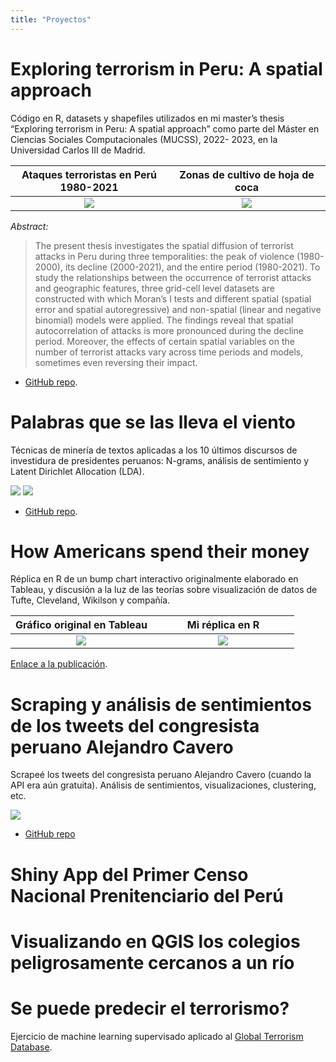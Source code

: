 ```yaml
---
title: "Proyectos"
---
```


# Exploring terrorism in Peru: A spatial approach

Código en R, datasets y shapefiles utilizados en mi master's thesis “Exploring terrorism in Peru: A spatial approach” como parte del Máster en Ciencias Sociales Computacionales (MUCSS), 2022- 2023, en la Universidad Carlos III de Madrid.

Ataques terroristas en Perú 1980-2021            |  Zonas de cultivo de hoja de coca
:-------------------------:|:-------------------------:
![](https://github.com/castellco/terrorism_peru/blob/main/figs/map_full.png?raw=true)  |  ![](https://github.com/castellco/terrorism_peru/blob/main/figs/map_coca.png?raw=true)


*Abstract:*

> The present thesis investigates the spatial diffusion of terrorist attacks in Peru during three temporalities: the peak of violence (1980-2000), its decline (2000-2021), and the entire period (1980-2021). To study the relationships between the occurrence of terrorist attacks and geographic features, three grid-cell level datasets are constructed with which Moran's I tests and different spatial (spatial error and spatial autoregressive) and non-spatial (linear and negative binomial) models were applied. The findings reveal that spatial autocorrelation of attacks is more pronounced during the decline period. Moreover, the effects of certain spatial variables on the number of terrorist attacks vary across time periods and models, sometimes even reversing their impact.


- [GitHub repo](https://github.com/castellco/terrorism_peru).

# Palabras que se las lleva el viento

Técnicas de minería de textos aplicadas a los 10 últimos discursos de investidura de presidentes peruanos: N-grams, análisis de sentimiento y Latent Dirichlet Allocation (LDA).

![](https://github.com/castellco/presidential-speeches/blob/main/bigrams.png?raw=true)
![](https://github.com/castellco/presidential-speeches/blob/main/sentiments.png?raw=true)

- [GitHub repo](https://github.com/castellco/presidential-speeches/).


# How Americans spend their money

Réplica en R de un bump chart interactivo originalmente elaborado en Tableau, y discusión a la luz de las teorías sobre visualización de datos de Tufte, Cleveland, Wikilson y compañía.

Gráfico original en Tableau            |  Mi réplica en R
:-------------------------:|:-------------------------:
![](https://csslab.uc3m.es/dataviz/projects/2022/100481925/images/original.png)  |  ![](https://csslab.uc3m.es/dataviz/projects/2022/100481925/100481925_files/figure-html5/unnamed-chunk-10-1.png)

[Enlace a la publicación](https://csslab.uc3m.es/dataviz/projects/2022/100481925/#ref-lodhaHowAmericansSpend2022).

# Scraping y análisis de sentimientos de los tweets del congresista peruano Alejandro Cavero
Scrapeé los tweets del congresista peruano Alejandro Cavero (cuando la API era aún gratuita). Análisis de sentimientos, visualizaciones, clustering, etc.

![](https://github.com/castellco/cavero-sentiments/blob/main/wordcloud.png?raw=true)

- [GitHub repo](https://github.com/castellco/cavero-sentiments)

# Shiny App del Primer Censo  Nacional Prenitenciario del Perú


# Visualizando en QGIS los colegios  peligrosamente cercanos a un río

# Se puede predecir el terrorismo?
Ejercicio de machine learning supervisado aplicado al [Global Terrorism Database](https://www.start.umd.edu/gtd/).
